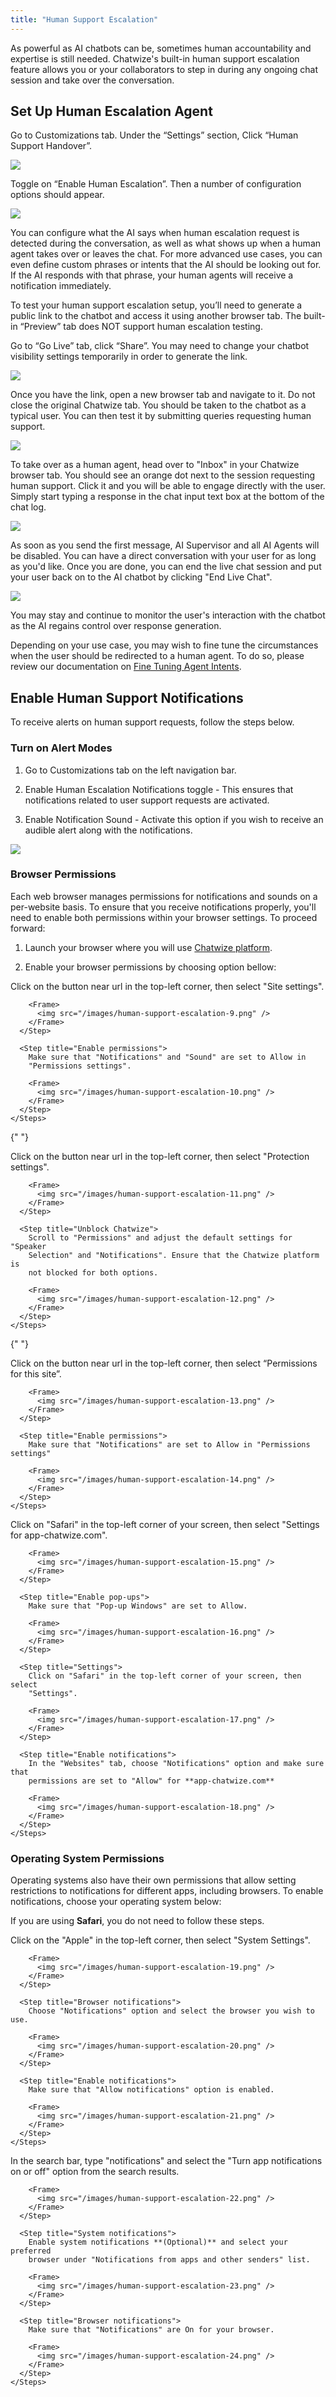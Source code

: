 ```yaml
---
title: "Human Support Escalation"
---
```


As powerful as AI chatbots can be, sometimes human accountability and expertise is still needed. Chatwize's
built-in human support escalation feature allows you or your collaborators to step in during any ongoing chat
session and take over the conversation.

## Set Up Human Escalation Agent

Go to Customizations tab. Under the “Settings” section, Click “Human Support Handover”.

<Frame>
  <img src="/images/human-support-escalation.25.png" />
</Frame>

Toggle on “Enable Human Escalation”. Then a number of configuration options should appear.

<Frame>
  <img src="/images/human-support-escalation-26.png" />
</Frame>

You can configure what the AI says when human escalation request is detected during the conversation, as well as what shows up when a human agent takes over or leaves the chat. For more advanced use cases, you can even define custom phrases or intents that the AI should be looking out for. If the AI responds with that phrase, your human agents will receive a notification immediately.

To test your human support escalation setup, you’ll need to generate a public link to the chatbot and access it using another browser tab. The built-in “Preview” tab does NOT support human escalation testing.

Go to “Go Live” tab, click “Share”. You may need to change your chatbot visibility settings temporarily in order to generate the link.

<Frame>
  <img src="/images/human-support-escalation-27.png" />
</Frame>

Once you have the link, open a new browser tab and navigate to it. Do not close the original Chatwize tab. You should be taken to the chatbot as a typical user. You can then test it by submitting queries requesting human support.

<Frame>
  <img src="/images/human-support-escalation-28-1.png" />
</Frame>

To take over as a human agent, head over to "Inbox" in your Chatwize browser tab. You should see an orange dot
next to the session requesting human support. Click it and you will be able to engage directly with the user. Simply start
typing a response in the chat input text box at the bottom of the chat log.

<Frame>
  <img src="/images/human-support-escalation-6.png" />
</Frame>

As soon as you send the first message, AI Supervisor and all AI Agents will be disabled. You can have a direct conversation with your
user for as long as you'd like. Once you are done, you can end the live chat session and put your user back on to the AI chatbot by clicking
"End Live Chat".

<Frame>
  <img src="/images/human-support-escalation-7.png" />
</Frame>

You may stay and continue to monitor the user's interaction with the chatbot as the AI regains control over response generation.

Depending on your use case, you may wish to fine tune the circumstances when the user should be redirected to a human agent. To do so, please
review our documentation on [Fine Tuning Agent Intents](fine-tuning-agent-intents).

## Enable Human Support Notifications

To receive alerts on human support requests, follow the steps below.

### Turn on Alert Modes

1. Go to Customizations tab on the left navigation bar.

2. Enable Human Escalation Notifications toggle - This ensures that notifications related to user support requests are activated.

3. Enable Notification Sound - Activate this option if you wish to receive an audible alert along with the notifications.

<Frame>
  <img src="/images/human-support-escalation-.png" />
</Frame>

### Browser Permissions

Each web browser manages permissions for notifications and sounds on a per-website basis. To ensure that you receive notifications
properly, you'll need to enable both permissions within your browser settings. To proceed forward:

1. Launch your browser where you will use [Chatwize platform](https://app-chatwize.com).

2. Enable your browser permissions by choosing option bellow:

<AccordionGroup>
  <Accordion icon="chrome" title="Google Chrome" iconType="duotone">
    <Steps>
      <Step title="Settings">
        Click on the button near url in the top-left corner, then select "Site
        settings".

        <Frame>
          <img src="/images/human-support-escalation-9.png" />
        </Frame>
      </Step>

      <Step title="Enable permissions">
        Make sure that "Notifications" and "Sound" are set to Allow in
        "Permissions settings".

        <Frame>
          <img src="/images/human-support-escalation-10.png" />
        </Frame>
      </Step>
    </Steps>
  </Accordion>

  {" "}

  <Accordion icon="firefox-browser" title="Firefox" iconType="duotone">
    <Steps>
      <Step title="Settings">
        Click on the button near url in the top-left corner, then select
        "Protection settings".

        <Frame>
          <img src="/images/human-support-escalation-11.png" />
        </Frame>
      </Step>

      <Step title="Unblock Chatwize">
        Scroll to "Permissions" and adjust the default settings for "Speaker
        Selection" and "Notifications". Ensure that the Chatwize platform is
        not blocked for both options.

        <Frame>
          <img src="/images/human-support-escalation-12.png" />
        </Frame>
      </Step>
    </Steps>
  </Accordion>

  {" "}

  <Accordion icon="edge" title="Microsoft Edge" iconType="duotone">
    <Steps>
      <Step title="Settings">
        Click on the button near url in the top-left corner, then select
        “Permissions for this site”.

        <Frame>
          <img src="/images/human-support-escalation-13.png" />
        </Frame>
      </Step>

      <Step title="Enable permissions">
        Make sure that "Notifications" are set to Allow in "Permissions settings"

        <Frame>
          <img src="/images/human-support-escalation-14.png" />
        </Frame>
      </Step>
    </Steps>
  </Accordion>

  <Accordion icon="safari" title="Safari" iconType="duotone">
    <Steps>
      <Step title="Chatwize settings">
        Click on "Safari" in the top-left corner of your screen, then select
        "Settings for app-chatwize.com".

        <Frame>
          <img src="/images/human-support-escalation-15.png" />
        </Frame>
      </Step>

      <Step title="Enable pop-ups">
        Make sure that "Pop-up Windows" are set to Allow.

        <Frame>
          <img src="/images/human-support-escalation-16.png" />
        </Frame>
      </Step>

      <Step title="Settings">
        Click on "Safari" in the top-left corner of your screen, then select
        "Settings".

        <Frame>
          <img src="/images/human-support-escalation-17.png" />
        </Frame>
      </Step>

      <Step title="Enable notifications">
        In the "Websites" tab, choose "Notifications" option and make sure that
        permissions are set to "Allow" for **app-chatwize.com**

        <Frame>
          <img src="/images/human-support-escalation-18.png" />
        </Frame>
      </Step>
    </Steps>
  </Accordion>
</AccordionGroup>

### Operating System Permissions

Operating systems also have their own permissions that allow setting restrictions to notifications
for different apps, including browsers. To enable notifications, choose your operating system below:

<Note>If you are using **Safari**, you do not need to follow these steps.</Note>

<AccordionGroup>
  <Accordion icon="apple" title="Apple" iconType="duotone">
    <Steps>
      <Step title="Settings">
        Click on the "Apple" in the top-left corner, then select "System
        Settings".

        <Frame>
          <img src="/images/human-support-escalation-19.png" />
        </Frame>
      </Step>

      <Step title="Browser notifications">
        Choose "Notifications" option and select the browser you wish to use.

        <Frame>
          <img src="/images/human-support-escalation-20.png" />
        </Frame>
      </Step>

      <Step title="Enable notifications">
        Make sure that "Allow notifications" option is enabled.

        <Frame>
          <img src="/images/human-support-escalation-21.png" />
        </Frame>
      </Step>
    </Steps>
  </Accordion>

  <Accordion icon="Windows" title="Windows" iconType="duotone">
    <Steps>
      <Step title="Settings">
        In the search bar, type "notifications" and select the "Turn app
        notifications on or off" option from the search results.

        <Frame>
          <img src="/images/human-support-escalation-22.png" />
        </Frame>
      </Step>

      <Step title="System notifications">
        Enable system notifications **(Optional)** and select your preferred
        browser under "Notifications from apps and other senders" list.

        <Frame>
          <img src="/images/human-support-escalation-23.png" />
        </Frame>
      </Step>

      <Step title="Browser notifications">
        Make sure that "Notifications" are On for your browser.

        <Frame>
          <img src="/images/human-support-escalation-24.png" />
        </Frame>
      </Step>
    </Steps>
  </Accordion>
</AccordionGroup>

